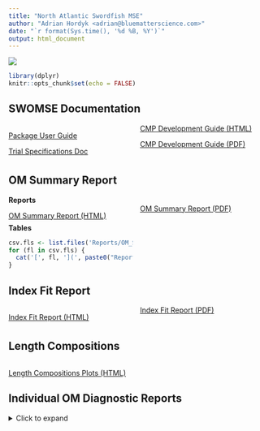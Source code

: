 ```yaml
---
title: "North Atlantic Swordfish MSE"
author: "Adrian Hordyk <adrian@bluematterscience.com>"
date: "`r format(Sys.time(), '%d %B, %Y')`"
output: html_document
---
```


![](img/220px-Xiphias_gladius2.jpg)

<style>
  .col2 {
    columns: 2 200px;         /* number of columns and width in pixels*/
    -webkit-columns: 2 200px; /* chrome, safari */
    -moz-columns: 2 200px;    /* firefox */
  }
  .col3 {
    columns: 3 100px;
    -webkit-columns: 3 100px;
    -moz-columns: 3 100px;
  }
  .col4 {
    columns: 4 100px;
    -webkit-columns: 4 100px;
    -moz-columns: 4 100px;
  }
</style>

```r
library(dplyr)
knitr::opts_chunk$set(echo = FALSE)


```

## SWOMSE Documentation 
<div class="col2">
[Package User Guide](userguide.html)

[Trial Specifications Doc](TS/Trial_Specs.html)

[CMP Development Guide (HTML)](CMP-Development-Guide.html)

[CMP Development Guide (PDF)](CMP-Development-Guide.pdf)


</div>

## OM Summary Report

**Reports**
<div class="col2">
[OM Summary Report (HTML)](Reports/OM_Summary/OMs_Summary.html)

[OM Summary Report (PDF)](Reports/OM_Summary/OMs_Summary.pdf)

</div>

**Tables**
<div class="col2">
```r
csv.fls <- list.files('Reports/OM_Summary', pattern="csv")
for (fl in csv.fls) {
  cat('[', fl, '](', paste0("Reports/OM_Summary/", fl), ')\n\n', sep="")
}
```
</div>

## Index Fit Report
<div class="col2">
[Index Fit Report (HTML)](Reports/Indices/Index_Report.html)

[Index Fit Report (PDF)](Reports/Indices/Index_Report.pdf)
</div>

## Length Compositions

<div class="col2">
[Length Compositions Plots (HTML)](LengthComps.html)


</div>


## Individual OM Diagnostic Reports
<details>
<summary>Click to expand</summary>
<div class="col4">

```r
fls <- list.files('Reports/Diagnostics', pattern='.html')

num <- NA
for (x in seq_along(fls)) num[x] <- strsplit(fls[x], '-')[[1]][2]
nums <- as.numeric(num[1:(length(num)-1)])
nums <- c(nums+1, 1)
df <- data.frame(fl=fls, num=nums, stringsAsFactors = FALSE)
df <- df %>% dplyr::arrange(num)

```


```r
for (i in 1:nrow(df)) {
  nm <- strsplit(df[i,1], '.html')[[1]][1]
  fl <- paste0('Reports/Diagnostics/', df[i,1])
  cat('\n[',nm,'](',fl,')\n', sep="")
}
```
</details> 
</div>
